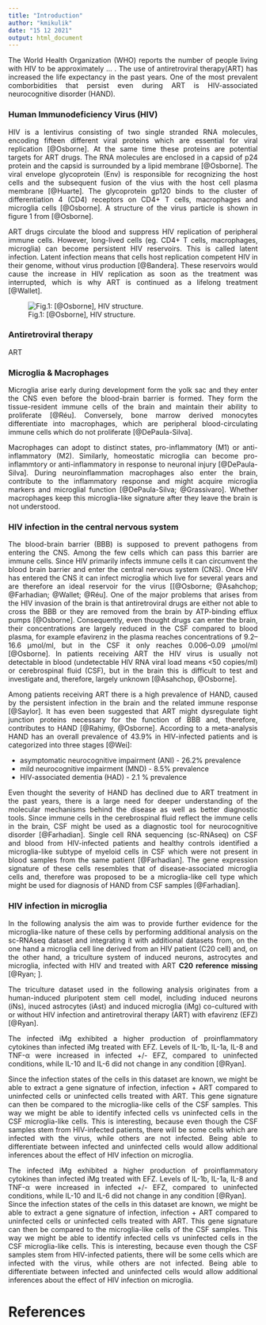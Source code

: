 ```yaml
---
title: "Introduction"
author: "kmikulik"
date: "15 12 2021"
output: html_document
---
```


<div style="text-align: justify"> 

The World Health Organization (WHO) reports the number of people living with 
HIV to be approximately ... . The use of antiretroviral therapy(ART) has 
increased the life expectancy in the past years. One of the most prevalent 
comborbidities that persist even during ART is HIV-associated 
neurocognitive disorder (HAND).

### Human Immunodeficiency Virus (HIV) 

HIV is a lentivirus consisting of two single stranded RNA molecules, encoding 
fifteen different viral proteins which are essential for viral replication 
[@Osborne]. At the same time these proteins are potential targets for ART drugs.
The RNA molecules are enclosed in a capsid of p24 protein and the capsid is 
surrounded by a lipid membrane [@Osborne]. The viral envelope glycoprotein (Env)
is responsible for recognizing the host cells and the subsequent fusion of the 
vius with the host cell plasma membrane [@Huarte]. The glycoprotein gp120 binds
to the cluster of differentiation 4 (CD4) receptors on CD4+ T cells, macrophages
and microglia cells [@Osborne]. A structure of the virus particle is shown in 
figure 1 from [@Osborne].

ART drugs circulate the blood and suppress HIV replication of peripheral immune 
cells. However, long-lived cells (eg. CD4+ T cells, macrophages, microglia) can
become persistent HIV reservoirs. This is called latent infection. Latent infection 
means that cells host replication competent HIV in their genome, without virus 
production [@Bandera]. These reservoirs would cause the increase in HIV 
replication as soon as the treatment was interrupted, which is why ART is 
continued as a lifelong treatment [@Wallet].

![Fig.1: [@Osborne], HIV structure.]("images/HIV_virus.jpg")



### Antiretroviral therapy

ART

### Microglia & Macrophages

Microglia arise early during development form the yolk sac and they enter the
CNS even before the blood-brain barrier is formed. They form the tissue-resident 
immune cells of the brain and maintain their ability to proliferate [@Réu]. 
Conversely, bone marrow derived monocytes differentiate into macrophages, which are peripheral blood-circulating immune cells which do not proliferate [@DePaula-Silva]. 

Macrophages can adopt to distinct states, pro-inflammatory (M1) or anti-inflammatory (M2). Similarly, homeostatic microglia can become pro-inflammtory or anti-inflammatory
in response to neuronal injury [@DePaula-Silva]. During neuroinflammation 
macrophages also enter the brain, contribute to the inflammatory response and 
might acquire microglia markers and microglial function
[@DePaula-Silva; @Grassivaro]. Whether macrophages keep this microglia-like 
signature after they leave the brain is not understood. 

### HIV infection in the central nervous system

The blood-brain barrier (BBB) is supposed to prevent pathogens from entering the CNS.
Among the few cells which can pass this barrier are immune cells. Since HIV
primarily infects immune cells it can circumvent the blood brain barrier and 
enter the central nervous system (CNS). Once HIV has entered the CNS it can
infect microglia which live for several years and are therefore an ideal
reservoir for the virus [[@Osborne; @Asahchop; @Farhadian; @Wallet; @Réu]. 
One of the major problems that arises from the HIV 
invasion of the brain is that antiretroviral drugs are either not able to cross the
BBB or they are removed from the brain by ATP-binding efflux pumps [@Osborne].
Consequently, even thought drugs can enter the brain, their concentrations are 
largely reduced in the CSF compared to blood plasma, for example efavirenz
in the plasma reaches concentrations of 9.2–16.6 μmol/ml, but in the CSF it 
only reaches 0.006–0.09 μmol/ml [@Osborne]. In patients
receiving ART the HIV virus is usually not detectable in blood
(undetectable HIV RNA viral load means <50 copies/ml) or cerebrospinal
fluid (CSF), but in the brain this is difficult to test and investigate and, 
therefore, largely unknown [@Asahchop, @Osborne].

Among patients receiving ART there is a high prevalence of HAND, caused by the persistent infection in the brain and the related immune response [@Saylor]. 
It has even been suggested that ART might dysregulate tight junction proteins 
necessary for the function of BBB and, therefore, contributes to HAND [@Rahimy, @Osborne]. According to a meta-analysis HAND has an overall prevalence of 43.9% in HIV-infected patients and is categorized into three stages [@Wei]:

* asymptomatic neurocognitive impairment (ANI) - 26.2% prevalence
* mild neurocognitive impairment (MND) - 8.5% prevalence
* HIV-associated dementia (HAD) - 2.1 % prevalence

Even thought the severity of HAND has declined due to ART treatment in the past
years, there is a large need for deeper understanding of the molecular mechanisms
behind the disease as well as better diagnostic tools. Since immune cells in the
cerebrospinal fluid reflect the immune cells in the brain, CSF might be used as
a diagnostic tool for neurocognitive disorder [@Farhadian]. Single cell RNA
sequencing (sc-RNAseq) on CSF and blood from HIV-infected patients and healthy 
controls identified a microglia-like subtype of myeloid cells in CSF which were 
not present in blood samples from the same patient [@Farhadian]. The gene
expression signature of these cells resembles that of disease-associated 
microglia cells and, therefore was proposed to be a microglia-like cell type 
which might be used for diagnosis of HAND from CSF samples [@Farhadian]. 

### HIV infection in microglia

In the following analysis the aim was to provide further evidence for the 
microglia-like nature of these cells by performing additional analysis on the
sc-RNAseq dataset and integrating it with additional datasets from, on the one 
hand a microglia cell line derived from an HIV patient (C20 cell) and, on the 
other hand, a triculture system of induced neurons, astrocytes and microglia, 
infected with HIV and treated with ART **C20 reference missing** [@Ryan; ]. 

The triculture dataset used in the following analysis originates from a 
human-induced pluripotent stem cell model, including induced neurons (iNs),
inuced astrocytes (iAst) and induced microglia (iMg) co-cultured with or without 
HIV infection and antiretroviral therapy (ART) with efavirenz (EFZ) [@Ryan].

The infected iMg exhibited a higher production of proinflammatory cytokines than 
infected iMg treated with EFZ. Levels of IL-1b, IL-1a, IL-8 and TNF-α were
increased in infected +/- EFZ, compared to uninfected conditions, while IL-10 
and IL-6 did not change in any condition [@Ryan]. 

Since the infection states of the cells in this dataset are known, we might be 
able to extract a gene signature of infection, infection + ART compared to
uninfected cells or uninfected cells treated with ART. This gene signature can 
then be compared to the microglia-like cells of the CSF samples. This way we 
might be able to identify infected cells vs uninfected cells in the CSF 
microglia-like cells. This is interesting, because even though the CSF samples 
stem from HIV-infected patients, there will be some cells which are infected 
with the virus, while others are not infected. Being able to differentiate 
between infected and uninfected cells would allow additional inferences about
the effect of HIV infection on microglia.

The infected iMg exhibited a higher production of proinflammatory cytokines than
infected iMg treated with EFZ. Levels of IL-1b, IL-1a, IL-8 and TNF-α were 
increased in infected +/- EFZ, compared to uninfected conditions, while IL-10
and IL-6 did not change in any condition [@Ryan].  
Since the infection states of the cells in this dataset are known, we might be 
able to extract a gene signature of infection, infection + ART compared to 
uninfected cells or uninfected cells treated with ART. This gene signature 
can then be compared to the microglia-like cells of the CSF samples. This way
we might be able to identify infected cells vs uninfected cells in the CSF 
microglia-like cells. This is interesting, because even though the CSF samples
stem from HIV-infected patients, there will be some cells which are infected 
with the virus, while others are not infected. Being able to differentiate 
between infected and uninfected cells would allow additional inferences about
the effect of HIV infection on microglia.

# References

</div>